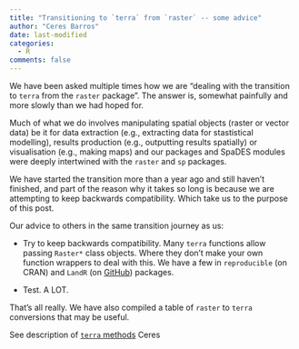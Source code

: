 ```yaml
---
title: "Transitioning to `terra` from `raster` -- some advice"
author: "Ceres Barros"
date: last-modified
categories:
  - R
comments: false
---
```


We have been asked multiple times how we are "dealing with the transition to 
`terra` from the `raster` package". The answer is, somewhat painfully and more slowly
than we had hoped for.

Much of what we do involves manipulating spatial objects (raster or vector data)
be it for data extraction (e.g., extracting data for stastistical modelling), 
results production (e.g., outputting results spatially) or visualisation (e.g., 
making maps) and our packages and SpaDES modules were deeply intertwined with the
`raster` and `sp` packages.

We have started the transition more than a year ago and still haven't finished,
and part of the reason why it takes so long is because we are attempting to keep
backwards compatibility. Which take us to the purpose of this post.

Our advice to others in the same transition journey as us:

-   Try to keep backwards compatibility. Many `terra` functions allow passing
    `Raster*` class objects. Where they don't make your own function wrappers to
    deal with this. We have a few in `reproducible` (on CRAN) and `LandR` (on 
    [GitHub](https://github.com/PredictiveEcology/LandR)) packages.
    
-   Test. A LOT.

That's all really. We have also compiled a table of `raster` to `terra` conversions 
that may be useful. 

<!-- add table here -->

See description of [`terra` methods](https://rspatial.github.io/terra/reference/terra-package.html#xxviii-new-method-names-1)
Ceres

